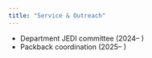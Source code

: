 ```yaml
---
title: "Service & Outreach"
---
```


- Department JEDI committee (2024– )  
- Packback coordination (2025– )

